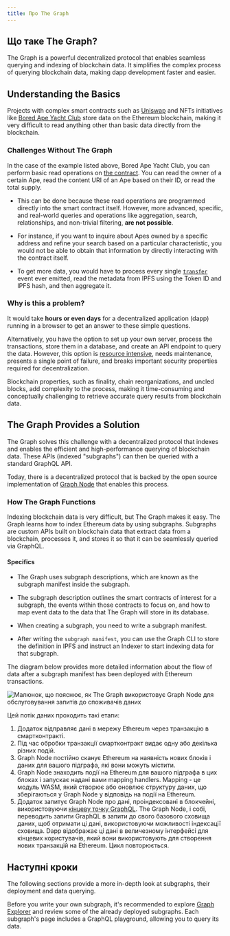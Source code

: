 ```yaml
---
title: Про The Graph
---
```


## Що таке The Graph?

The Graph is a powerful decentralized protocol that enables seamless querying and indexing of blockchain data. It simplifies the complex process of querying blockchain data, making dapp development faster and easier.

## Understanding the Basics

Projects with complex smart contracts such as [Uniswap](https://uniswap.org/) and NFTs initiatives like [Bored Ape Yacht Club](https://boredapeyachtclub.com/) store data on the Ethereum blockchain, making it very difficult to read anything other than basic data directly from the blockchain.

### Challenges Without The Graph

In the case of the example listed above, Bored Ape Yacht Club, you can perform basic read operations on [the contract](https://etherscan.io/address/0xbc4ca0eda7647a8ab7c2061c2e118a18a936f13d#code). You can read the owner of a certain Ape, read the content URI of an Ape based on their ID, or read the total supply.

- This can be done because these read operations are programmed directly into the smart contract itself. However, more advanced, specific, and real-world queries and operations like aggregation, search, relationships, and non-trivial filtering, **are not possible**.

- For instance, if you want to inquire about Apes owned by a specific address and refine your search based on a particular characteristic, you would not be able to obtain that information by directly interacting with the contract itself.

- To get more data, you would have to process every single [`transfer`](https://etherscan.io/address/0xbc4ca0eda7647a8ab7c2061c2e118a18a936f13d#code#L1746) event ever emitted, read the metadata from IPFS using the Token ID and IPFS hash, and then aggregate it.

### Why is this a problem?

It would take **hours or even days** for a decentralized application (dapp) running in a browser to get an answer to these simple questions.

Alternatively, you have the option to set up your own server, process the transactions, store them in a database, and create an API endpoint to query the data. However, this option is [resource intensive](/resources/benefits/), needs maintenance, presents a single point of failure, and breaks important security properties required for decentralization.

Blockchain properties, such as finality, chain reorganizations, and uncled blocks, add complexity to the process, making it time-consuming and conceptually challenging to retrieve accurate query results from blockchain data.

## The Graph Provides a Solution

The Graph solves this challenge with a decentralized protocol that indexes and enables the efficient and high-performance querying of blockchain data. These APIs (indexed "subgraphs") can then be queried with a standard GraphQL API.

Today, there is a decentralized protocol that is backed by the open source implementation of [Graph Node](https://github.com/graphprotocol/graph-node) that enables this process.

### How The Graph Functions

Indexing blockchain data is very difficult, but The Graph makes it easy. The Graph learns how to index Ethereum data by using subgraphs. Subgraphs are custom APIs built on blockchain data that extract data from a blockchain, processes it, and stores it so that it can be seamlessly queried via GraphQL.

#### Specifics

- The Graph uses subgraph descriptions, which are known as the subgraph manifest inside the subgraph.

- The subgraph description outlines the smart contracts of interest for a subgraph, the events within those contracts to focus on, and how to map event data to the data that The Graph will store in its database.

- When creating a subgraph, you need to write a subgraph manifest.

- After writing the `subgraph manifest`, you can use the Graph CLI to store the definition in IPFS and instruct an Indexer to start indexing data for that subgraph.

The diagram below provides more detailed information about the flow of data after a subgraph manifest has been deployed with Ethereum transactions.

![Малюнок, що пояснює, як The Graph використовує Graph Node для обслуговування запитів до споживачів даних](/img/graph-dataflow.png)

Цей потік даних проходить такі етапи:

1.  Додаток відправляє дані в мережу Ethereum через транзакцію в смартконтракті.
2.  Під час обробки транзакції смартконтракт видає одну або декілька різних подій.
3.  Graph Node постійно сканує Ethereum на наявність нових блоків і даних для вашого підграфа, які вони можуть містити.
4.  Graph Node знаходить події на Ethereum для вашого підграфа в цих блоках і запускає надані вами mapping handlers. Mapping - це модуль WASM, який створює або оновлює структуру даних, що зберігаються у Graph Node у відповідь на події на Ethereum.
5.  Додаток запитує Graph Node про дані, проіндексовані в блокчейні, використовуючи [кінцеву точку GraphQL](https://graphql.org/learn/). The Graph Node, і собі, переводить запити GraphQL в запити до свого базового сховища даних, щоб отримати ці дані, використовуючи можливості індексації сховища. Dapp відображає ці дані в величезному інтерфейсі для кінцевих користувачів, який вони використовують для створення нових транзакцій на Ethereum. Цикл повторюється.

## Наступні кроки

The following sections provide a more in-depth look at subgraphs, their deployment and data querying.

Before you write your own subgraph, it's recommended to explore [Graph Explorer](https://thegraph.com/explorer) and review some of the already deployed subgraphs. Each subgraph's page includes a GraphQL playground, allowing you to query its data.

